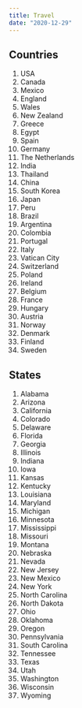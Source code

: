 ```yaml
---
title: Travel
date: "2020-12-29"
---
```


## Countries

1. USA
1. Canada
1. Mexico
1. England
1. Wales
1. New Zealand
1. Greece
1. Egypt
1. Spain
1. Germany
1. The Netherlands
1. India
1. Thailand
1. China
1. South Korea
1. Japan
1. Peru
1. Brazil
1. Argentina
1. Colombia
1. Portugal
1. Italy
1. Vatican City
1. Switzerland
1. Poland
1. Ireland
1. Belgium
1. France
1. Hungary
1. Austria
1. Norway
1. Denmark
1. Finland
1. Sweden

## States

1. Alabama
1. Arizona
1. California
1. Colorado
1. Delaware
1. Florida
1. Georgia
1. Illinois
1. Indiana
1. Iowa
1. Kansas
1. Kentucky
1. Louisiana
1. Maryland
1. Michigan
1. Minnesota
1. Mississippi
1. Missouri
1. Montana
1. Nebraska
1. Nevada
1. New Jersey
1. New Mexico
1. New York
1. North Carolina
1. North Dakota
1. Ohio
1. Oklahoma
1. Oregon
1. Pennsylvania
1. South Carolina
1. Tennessee
1. Texas
1. Utah
1. Washington
1. Wisconsin
1. Wyoming
